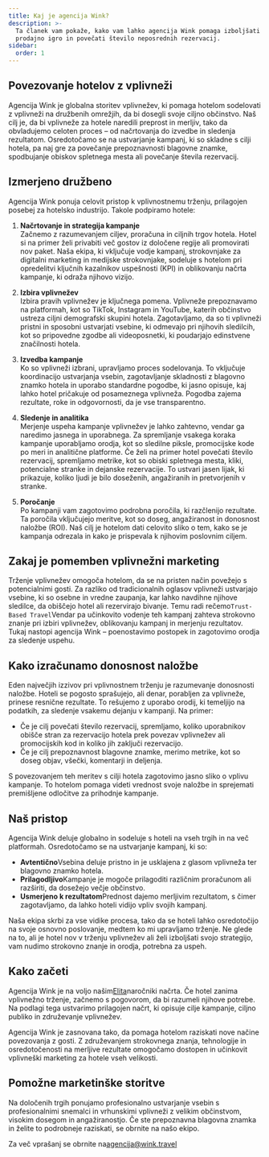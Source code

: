 ```yaml
---
title: Kaj je agencija Wink?
description: >-
  Ta članek vam pokaže, kako vam lahko agencija Wink pomaga izboljšati vašo
  prodajno igro in povečati število neposrednih rezervacij.
sidebar:
  order: 1
---
```


## Povezovanje hotelov z vplivneži

Agencija Wink je globalna storitev vplivnežev, ki pomaga hotelom sodelovati z vplivneži na družbenih omrežjih, da bi dosegli svoje ciljno občinstvo. Naš cilj je, da bi vplivneže za hotele naredili preprost in merljiv, tako da obvladujemo celoten proces – od načrtovanja do izvedbe in sledenja rezultatom. Osredotočamo se na ustvarjanje kampanj, ki so skladne s cilji hotela, pa naj gre za povečanje prepoznavnosti blagovne znamke, spodbujanje obiskov spletnega mesta ali povečanje števila rezervacij.

## Izmerjeno družbeno

Agencija Wink ponuja celovit pristop k vplivnostnemu trženju, prilagojen posebej za hotelsko industrijo. Takole podpiramo hotele:

1. **Načrtovanje in strategija kampanje**\
   Začnemo z razumevanjem ciljev, proračuna in ciljnih trgov hotela. Hotel si na primer želi privabiti več gostov iz določene regije ali promovirati nov paket. Naša ekipa, ki vključuje vodje kampanj, strokovnjake za digitalni marketing in medijske strokovnjake, sodeluje s hotelom pri opredelitvi ključnih kazalnikov uspešnosti (KPI) in oblikovanju načrta kampanje, ki odraža njihovo vizijo.

2. **Izbira vplivnežev**\
   Izbira pravih vplivnežev je ključnega pomena. Vplivneže prepoznavamo na platformah, kot so TikTok, Instagram in YouTube, katerih občinstvo ustreza ciljni demografski skupini hotela. Zagotavljamo, da so ti vplivneži pristni in sposobni ustvarjati vsebine, ki odmevajo pri njihovih sledilcih, kot so pripovedne zgodbe ali videoposnetki, ki poudarjajo edinstvene značilnosti hotela.

3. **Izvedba kampanje**\
   Ko so vplivneži izbrani, upravljamo proces sodelovanja. To vključuje koordinacijo ustvarjanja vsebin, zagotavljanje skladnosti z blagovno znamko hotela in uporabo standardne pogodbe, ki jasno opisuje, kaj lahko hotel pričakuje od posameznega vplivneža. Pogodba zajema rezultate, roke in odgovornosti, da je vse transparentno.

4. **Sledenje in analitika**\
   Merjenje uspeha kampanje vplivnežev je lahko zahtevno, vendar ga naredimo jasnega in uporabnega. Za spremljanje vsakega koraka kampanje uporabljamo orodja, kot so sledilne piksle, promocijske kode po meri in analitične platforme. Če želi na primer hotel povečati število rezervacij, spremljamo metrike, kot so obiski spletnega mesta, kliki, potencialne stranke in dejanske rezervacije. To ustvari jasen lijak, ki prikazuje, koliko ljudi je bilo doseženih, angažiranih in pretvorjenih v stranke.

5. **Poročanje**\
   Po kampanji vam zagotovimo podrobna poročila, ki razčlenijo rezultate. Ta poročila vključujejo meritve, kot so doseg, angažiranost in donosnost naložbe (ROI). Naš cilj je hotelom dati celovito sliko o tem, kako se je kampanja odrezala in kako je prispevala k njihovim poslovnim ciljem.

## Zakaj je pomemben vplivnežni marketing

Trženje vplivnežev omogoča hotelom, da se na pristen način povežejo s potencialnimi gosti. Za razliko od tradicionalnih oglasov vplivneži ustvarjajo vsebine, ki so osebne in vredne zaupanja, kar lahko navdihne njihove sledilce, da obiščejo hotel ali rezervirajo bivanje. Temu radi rečemo`Trust-Based Travel`Vendar pa učinkovito vodenje teh kampanj zahteva strokovno znanje pri izbiri vplivnežev, oblikovanju kampanj in merjenju rezultatov. Tukaj nastopi agencija Wink – poenostavimo postopek in zagotovimo orodja za sledenje uspehu.

## Kako izračunamo donosnost naložbe

Eden največjih izzivov pri vplivnostnem trženju je razumevanje donosnosti naložbe. Hoteli se pogosto sprašujejo, ali denar, porabljen za vplivneže, prinese resnične rezultate. To rešujemo z uporabo orodij, ki temeljijo na podatkih, za sledenje vsakemu dejanju v kampanji. Na primer:

* Če je cilj povečati število rezervacij, spremljamo, koliko uporabnikov obišče stran za rezervacijo hotela prek povezav vplivnežev ali promocijskih kod in koliko jih zaključi rezervacijo.
* Če je cilj prepoznavnost blagovne znamke, merimo metrike, kot so doseg objav, všečki, komentarji in deljenja.

S povezovanjem teh meritev s cilji hotela zagotovimo jasno sliko o vplivu kampanje. To hotelom pomaga videti vrednost svoje naložbe in sprejemati premišljene odločitve za prihodnje kampanje.

## Naš pristop

Agencija Wink deluje globalno in sodeluje s hoteli na vseh trgih in na več platformah. Osredotočamo se na ustvarjanje kampanj, ki so:

* **Avtentično**Vsebina deluje pristno in je usklajena z glasom vplivneža ter blagovno znamko hotela.
* **Prilagodljivo**Kampanje je mogoče prilagoditi različnim proračunom ali razširiti, da dosežejo večje občinstvo.
* **Usmerjeno k rezultatom**Prednost dajemo merljivim rezultatom, s čimer zagotavljamo, da lahko hoteli vidijo vpliv svojih kampanj.

Naša ekipa skrbi za vse vidike procesa, tako da se hoteli lahko osredotočijo na svoje osnovno poslovanje, medtem ko mi upravljamo trženje. Ne glede na to, ali je hotel nov v trženju vplivnežev ali želi izboljšati svojo strategijo, vam nudimo strokovno znanje in orodja, potrebna za uspeh.

## Kako začeti

Agencija Wink je na voljo našim[Elita](/managed-social/what-is-managed-social/#subscription-tiers)naročniki načrta. Če hotel zanima vplivnežno trženje, začnemo s pogovorom, da bi razumeli njihove potrebe. Na podlagi tega ustvarimo prilagojen načrt, ki opisuje cilje kampanje, ciljno publiko in združevanje vplivnežev.

Agencija Wink je zasnovana tako, da pomaga hotelom raziskati nove načine povezovanja z gosti. Z združevanjem strokovnega znanja, tehnologije in osredotočenosti na merljive rezultate omogočamo dostopen in učinkovit vplivneški marketing za hotele vseh velikosti.

## Pomožne marketinške storitve

Na določenih trgih ponujamo profesionalno ustvarjanje vsebin s profesionalnimi snemalci in vrhunskimi vplivneži z velikim občinstvom, visokim dosegom in angažiranostjo. Če ste prepoznavna blagovna znamka in želite to podrobneje raziskati, se obrnite na našo ekipo.

Za več vprašanj se obrnite na[agencija@wink.travel](mailto://agency@wink.travel)

